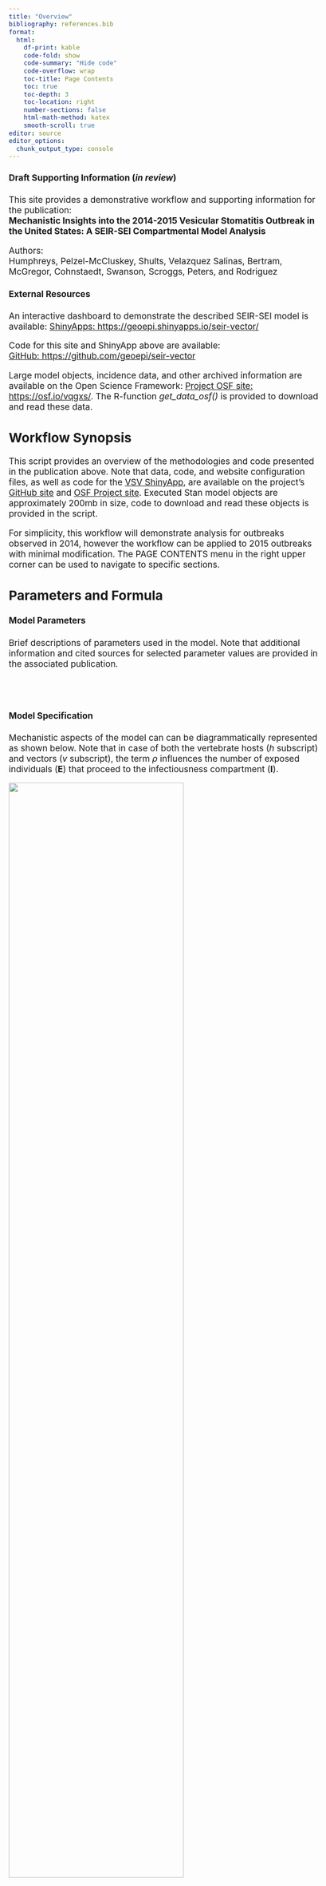 ```yaml
---
title: "Overview"
bibliography: references.bib
format:
  html: 
    df-print: kable
    code-fold: show
    code-summary: "Hide code"
    code-overflow: wrap
    toc-title: Page Contents
    toc: true
    toc-depth: 3
    toc-location: right
    number-sections: false
    html-math-method: katex
    smooth-scroll: true
editor: source
editor_options: 
  chunk_output_type: console
---
```

```{=html}
<style type="text/css">

body, td {
   font-size: 13pt;
}
code.r{
  font-size: 9pt;
}
pre {
  font-size: 11pt
}
</style>
```

::: {.callout-important icon=false}
#### Draft Supporting Information (*in review*) 
This site provides a demonstrative workflow and supporting information for the publication:  
**Mechanistic Insights into the 2014-2015 Vesicular Stomatitis Outbreak in the United States: A SEIR-SEI Compartmental Model Analysis**  
  
Authors:  
Humphreys, Pelzel-McCluskey, Shults, Velazquez Salinas, Bertram, McGregor, Cohnstaedt, Swanson, Scroggs, Peters, and Rodriguez 
:::
    
::: {.callout-tip icon=false} 
#### External Resources
An interactive dashboard to demonstrate the described SEIR-SEI model is available:
[ShinyApps: https://geoepi.shinyapps.io/seir-vector/](https://geoepi.shinyapps.io/seir-vector/)  
  
Code for this site and ShinyApp above are available:    
[GitHub: https://github.com/geoepi/seir-vector](https://github.com/geoepi/seir-vector)    
  
Large model objects, incidence data, and other archived information are available on the Open Science Framework: [Project OSF site: https://osf.io/vqgxs/](https://osf.io/vqgxs/). The R-function *get_data_osf()* is provided to download and read these data.  
:::

  
## Workflow Synopsis   
This script provides an overview of the methodologies and code presented in the publication above. Note that data, code, and website configuration files, as well as code for the [VSV ShinyApp](https://geoepi.shinyapps.io/seir-vector/), are available on the project's [GitHub site](https://github.com/geoepi/seir-vector) and [OSF Project site](https://osf.io/vqgxs/).  Executed Stan model objects are approximately 200mb in size, code to download and read these objects is provided in the script.  
  
For simplicity, this workflow will demonstrate analysis for outbreaks observed in 2014, however the workflow can be applied to 2015 outbreaks with minimal modification.  The PAGE CONTENTS menu in the right upper corner can be used to navigate to specific sections.  
  

## Parameters and Formula 

#### Model Parameters  
Brief descriptions of parameters used in the model. Note that additional information and cited sources for selected parameter values are provided in the associated publication.  
\
\begin{array}{|c|l|}
  \hline
  \text{Parameter} & \text{Description} \\ 
  \hline
  N_h & \text{Total number of vertebrate hosts} \\
  N_v & \text{Total number of insect vectors} \\
  \upsilon_h & \text{Contact rate, bites sustained by host} \\
  \upsilon_v & \text{Contact rate, vector biting rate} \\
  \beta_h & \text{Vector to host transmission probability} \\
  \beta_v & \text{Host to vector transmission probability}  \\
  \sigma_h & \text{Intrinsic Incubation Period (IIP)} \\
  \sigma_v & \text{Extrinsic Incubation Period (EIP)} \\
  \gamma_h & \text{Host removal rate (recovery or quarantine)} \\
  \rho_h & \text{Host heterogeneous competency} \\
  \rho_v & \text{Vector heterogeneous competency} \\
  \mu_v & \text{Vector background mortality rate} \\
  \kappa & \text{Observation bias (proportion observed)} \\
  \hline
\end{array}
\

#### Model Specification  
Mechanistic aspects of the model can can be diagrammatically represented as shown below. Note that in case of both the vertebrate hosts ($h$ subscript) and vectors ($v$ subscript), the term $\rho$ influences the number of exposed individuals (**E**) that proceed to the infectiousness compartment (**I**).   
   
![](images/diagram.png){ width=75% height=auto }
  
  
      
**More formally, the model is given as: **     
   
$$\begin{align} 
    \lambda_h &= \upsilon_h \cdot \beta_h \cdot \frac{I_v}{N_v} \\ 
    \lambda_v &= \upsilon_v \cdot \beta_v \cdot \frac{I_h}{N_h} \\ 
    \frac{dS_h}{dt} &= -\lambda_h \cdot S_h \\ 
    \frac{dE_h}{dt} &=  \lambda_h \cdot S_h - \sigma_h \cdot E_h \\ 
    \frac{dI_h}{dt} &= \sigma_h \cdot E_h \cdot \rho_h - \gamma_h \cdot I_h \\ 
    \frac{dR_h}{dt} &=  \gamma_h \cdot I_h  \\ 
    \frac{dS_v}{dt} &= \mu_v \cdot N_v - \lambda_v \cdot S_v - \mu_v \cdot S_v \\ 
    \frac{dE_v}{dt} &= \lambda_v \cdot S_v - (\sigma_v + \mu_v) \cdot E_v \\ 
    \frac{dI_v}{dt} &=  \sigma_v \cdot E_v \cdot \rho_v - \mu_v \cdot I_v \\ \nonumber
\end{align}$$ {#eq-seirsei}  
  
**in which the first two lines give the Force of Infection (FOI, $\lambda$'s) for hosts and vectors respectively** and $\rho$ parameters (range 0.00-1.00) potentially reduce the size of the exposed (**E**) populations used in calculating the number of infectious individuals (**I**).     

## Model Preliminaries  
Before constructing a Bayesian model in Stan ([Stan Installation](https://mc-stan.org/users/interfaces/)), we first visualize the data and construct an exploratory compartmental model using non-Bayesian Ordinary Differential Equations (ODE) and the **deSolve** Package.    
  

### Needed Libraries  
Load needed R-Packages and custom functions.  
```r
library(here) # to manage directories
library(tidyverse) # data wrangling
library(deSolve) # for exploratory models
library(ggdist) # visualizations
library(rstan) # interface with Stan from R
rstan_options(auto_write = TRUE) # options
options(mc.cores = parallel::detectCores())

library(cmdstanr) # additional Stan options in R
check_cmdstan_toolchain(fix = TRUE, quiet = TRUE)
register_knitr_engine()

# custom functions (mostly plotting)  
source(here("./R/utilities.R"))
source_dir("./R")
```

### Observed Incidence  
Read observed incidence data as a data frame called *truth_df* and create a simple plot figure. Note that 2014 and 2015 data are available in the *vsv_ind_truth.rds* object.  
  
##### Contents for *truth_df*
-   date: Estimated date of disease onset (symptoms) as determined by examination at time of inspection.  
-   count: Number of individuals animals with Vesicular Stomatitis (VS)   
-   susc: Number of individual animals located with same herd or on same premises as confirmed animal.  These values are assumed to reflect susceptible animals.  
-   year: Year of confirmed VS onset.  
-   doy: Integer 1-365 reflecting the day of year for the *date*.  
```r
truth_df <- get_data_osf("vs_inc_truth") |>
  filter(year == 2014) # change to 2015 to examine 2015 data

str(truth_df)
```


```r
#| label: fig-incidence
#| fig-cap: "Observed VS incidence 2014."
#| 
plot_incidence(truth_df)
```


### Exploratory Model  
Before coding a Stan model, model parameters are through construction of a relatively simple Ordinary Differential Equations (ODE) model using the **deSolve** package.  This model uses discrete, user specified values and does not incorporate uncertainty.  
   
##### Initial Parameters  
Parameters are describe in the Table at top of page.  The specific values given in this example were arbitrarily selected from the ranges evaluated in the full model (presented later in script).    
```r
initial_parameters <- c(
  beta_h = 0.95,
  gamma_h = 0.10,
  sigma_h = 0.25,
  sigma_v = 0.4,
  rho_h = 0.3,
  rho_v = 0.85,
  beta_v = 0.85,
  mu_v = 0.1,
  upsilon_h = 0.6,
  upsilon_v = 0.35
)
```

##### Initial Conditions  
Initial population estimates and counts of exposed and infectious individuals.  
```r
N_h <- 10000   # number of vertebrate hosts
Eh <- 0        # initial hosts exposed
Ih <- 1        # initial hosts infectious
N_v <- 300 * N_h  # number of vectors per host
Ev <- 0        # initial exposed vectors
Iv <- 1        # initial infectious vectors

initial_conditions <- c(
  Sh = N_h - Eh - Ih,  # Susceptible hosts
  Eh = Eh,             # Exposed hosts
  Ih = Ih,             # Infectious hosts
  Rh = 0,              # Recovered hosts
  Sv = N_v - Iv - Ev,  # Susceptible vectors
  Ev = Ev,             # Exposed vectors
  Iv = Iv              # Infectious vectors
)
```
  
##### ODE Function  
Results from this exploratory model can be examined more thoroughly on the [SEIR-SEI ShinyApp](https://geoepi.shinyapps.io/seir-vector/), which uses the same underlying function as given here.  
```r
seirsei_ode <- function(t, state, parameters) {
  with(as.list(c(state, parameters)), {
    
    lambda_h = upsilon_h * beta_h * Iv / N_v
    lambda_v = upsilon_v * beta_v * Ih / N_h
    
    dSh = -lambda_h * Sh
    dEh = lambda_h * Sh - sigma_h * Eh
    dIh = sigma_h * Eh*rho_h - gamma_h * Ih
    dRh = gamma_h * Ih
    dSv = mu_v * N_v - lambda_v * Sv - mu_v * Sv
    dEv = lambda_v * Sv - (sigma_v + mu_v) * Ev
    dIv = sigma_v * Ev*rho_v - mu_v * Iv
    
    return(list(c(dSh, dEh, dIh, dRh, dSv, dEv, dIv)))
  })
}

```
  
##### Time Steps  
```r
times <- seq(0, 365, by = 1)
``` 
  
##### Run Model
```r
out <- as.data.frame(
  ode(y = initial_conditions, times = times, func = seirsei_ode, parms = initial_parameters)
)
```
   
#### Plot Results  
```r
#| label: fig-ode_dyn
#| fig-cap: "Host population dynamics from exploratory model."
#| 
plot_ode_dynamics(out)
```

```r
#| label: fig-comp_ii
#| fig-cap: "Comparison of incident infections.  Line labeled Infected indicates the number of new indiduals added to the Exposed compartment per time step, whereas the line labeled Symptomatic refers to the number of new individuals added to the infectious compartment.  The ratio of the sums for the Infected and Symptomatic curves is shown as Estimated rho in the plot. This reverse calculation demonstrates what the rho competency parameter is doing in the model. "
#| 
compare_ei_incidence(out, gamma_h=initial_parameters["gamma_h"])
``` 


## Bayesian Model  
Having demonstrated model parameter relationships using the ODE function above, a full Bayesian model is next constructed in Stan.  The Bayesian approach allows for parameters to specified based on what is currently understood about VSV hosts, vectors, and epidemiology.  This done through prior distribution specifications.  The Bayesian approach also provides for better accounting of uncertainty in the model.     
    
In addition to translating the SEIR-SEI equations (@eq-seirsei) to the Stan language, a likelihood function is needed as well as incorporation of an additional *observation error* term to help account for the difference between disease cases as observed and documented and the case number (theoretically) needed to propagate the disease, assuming the model's mechanistic parameters accurately reflect the reality of the VS epidemiology.  
   
### Prior Model  
Before incorporating observed data into the model, a prior model is coded and evaluated to ensure that assumptions about prior distributions are reasonable.  
  
#### Prior model code 
```stan
functions {
    // SEIR-SEI function
  real[] seirsei(real t, real[] y, real[] theta, 
             real[] x_r, int[] x_i) {

      real N_h = x_i[1];        // parameters are described in table above
      real beta_h = theta[1];
      real gamma_h = theta[2];
      real sigma_h = theta[3];
      real sigma_v = theta[4];
      real rho_h = theta[5];
	  real rho_v = theta[6];
      real beta_v = theta[7];
      real mu_v = theta[8];
	  real upsilon_h = theta[9];
	  real upsilon_v = theta[10];
      real i_0 = theta[11];     // initial conditions
      real e_0 = theta[12];
      real ev_0 = theta[13];
      real iv_0 = theta[14];
      real N_v = theta[15];
      
      // initial compartment sizes
      real init[7] = {N_h - i_0 - e_0, e_0, i_0, 0, N_v - iv_0 - ev_0, ev_0, iv_0}; 
      
      real Sh = y[1] + init[1]; // compartments
      real Eh = y[2] + init[2];
      real Ih = y[3] + init[3];
      real Rh = y[4] + init[4];
      real Sv = y[5] + init[5];
      real Ev = y[6] + init[6];
      real Iv = y[7] + init[7];
	  
	  // FORCE of Infection
	  real lambda_h = upsilon_h * beta_h * Iv / N_v;
      real lambda_v = upsilon_v * beta_v * Ih / N_h;
	  
	  // differential equations
	  real dS_dt = -lambda_h * Sh;
      real dE_dt =  lambda_h * Sh - sigma_h * Eh;
      real dI_dt = sigma_h * Eh*rho_h - gamma_h * Ih;
      real dR_dt =  gamma_h * Ih;
	  
	  real dSv_dt = mu_v*N_v - lambda_v*Sv - mu_v*Sv;
      real dEv_dt = lambda_v*Sv - (sigma_v + mu_v)*Ev;
      real dIv_dt =  sigma_v * Ev*rho_v - mu_v*Iv;
     
      return {dS_dt, dE_dt, dI_dt, dR_dt, dSv_dt, dEv_dt, dIv_dt};
  }
}
data {
  int<lower=1> n_days; // number of days
  real t0;            // initial step
  real ts[n_days];    // time steps
  int N_h;            // host population size
  int N_v;            // vector population size
}
transformed data {
  real x_r[0];        // data array
  int x_i[1] = { N_h };   // array with host population size
}
parameters {
  real<lower=0, upper=1> beta_h; // parameters, see table above
  real<lower=0> gamma_h;
  real<lower=0> sigma_h;
  real<lower=0> sigma_v;
  real<lower=0, upper=1> rho_h;
  real<lower=0, upper=1> rho_v;
  real<lower=0, upper=1> beta_v;
  real<lower=0> mu_v;
  real<lower=0> upsilon_h;
  real<lower=0> upsilon_v;
  real<lower=0> phi_inv;
  real<lower=0> i_0; 
  real<lower=0> e_0; 
  real<lower=0> ev_0; 
  real<lower=0> iv_0; 
}
transformed parameters{
  real y[n_days, 7];        // outputs, state variables
  real incidence[n_days - 1];   // incidence 
  real phi = 1. / phi_inv;    // dispersian parameter for NegBinomial
  real theta[15] = {beta_h, gamma_h, sigma_h, sigma_v, rho_h, rho_v, beta_v, mu_v, upsilon_h, upsilon_v, i_0, e_0, ev_0, iv_0, N_v};
  
  // solve ODEs using Runge-Kutta 45 integration
  y = integrate_ode_rk45(seirsei, rep_array(0.0, 7), t0, ts, theta, x_r, x_i);
  
  // daily incidence
  for (i in 1:n_days-1){
    incidence[i] = -(y[i+1, 2] - y[i, 2] + y[i+1, 1] - y[i, 1]) + 1e-8;
  }
}
model { // model priors
  beta_h ~ beta(10, 2);
  gamma_h ~ lognormal(log(0.13), 0.1);  
  sigma_h ~ lognormal(log(0.12), 0.1);
  sigma_v ~ lognormal(log(0.4), 0.1);
  rho_h ~ beta(5, 10);
  rho_v ~ beta(10, 2); 
  beta_v ~ beta(10, 2);
  mu_v ~ lognormal(log(0.1), 0.1);
  upsilon_h ~ lognormal(log(0.6), 0.1);
  upsilon_v ~ lognormal(log(0.3), 0.1);
  phi_inv ~ exponential(2);
  i_0 ~ lognormal(0, 0.1);
  e_0 ~ lognormal(0, 0.1);
  ev_0 ~ lognormal(0, 0.1);
  iv_0 ~ lognormal(0, 0.1);
}
generated quantities {
  real duration = 1 / gamma_h; // disease duration
  real incub_h = 1 / sigma_h;   // intrinsic incubation period
  real incub_v = 1/ sigma_v;    // extrinsic incubation period
  real pred_infected[n_days-1];  // predicted incidence
  pred_infected = neg_binomial_2_rng(incidence, phi); // sample from NegBinomial
}
```
   
#### NegativeBinomial Sampling   
Note that the Stan code above includes a negative binomial distribution that samples from estimated incidence.  The SEIR-SEI ODE equations estimate prevalence but not incidence.  Therefore, the code first estimates incidence (new infections each day) using the susceptible (**S**) and exposed (**E**) compartments. A small value (1e-8) is included to prevent incidence from being negative on the initial iteration.  The code as shown in the `transformed parameters` block is,   
```stan  
for (i in 1:n_days-1){
    incidence[i] = -(y[i+1, 2] - y[i, 2] + y[i+1, 1] - y[i, 1]) + 1e-8;
  }
```  
  
Later in the `generated quantities` block, incidence is used in sampling from the NgBinomial,
```stan
real pred_infected[n_days-1]; 
  pred_infected = neg_binomial_2_rng(incidence, phi); 
```  

Consdering that incidence is estimated from the daily change ($\Delta \text{I}_{t}$) in infections (virus exposures), and this quantity is used to sample from the NegBinomial, the notation with prior distributions couldbe shown as,

$$\begin{align} \nonumber
    \text{Y}_{t}|\theta &\sim \text{NegBinomial}(\text{Y}|\Delta\text{I}_{t}, \phi) \\ \nonumber
    \theta &= \{\upsilon_h,\upsilon_v, \beta_h, \beta_v, \sigma_h, \sigma_v, \gamma_h, \mu, \rho \} \\ \nonumber 
    \upsilon_h &\sim \text{Lognormal}(log(0.25), 0.1) \\ \nonumber
    \upsilon_v &\sim \text{Lognormal}(log(0.15), 0.1) \\ \nonumber
    \beta_h &\sim \text{Beta}(10, 1) \\ \nonumber
    \beta_v &\sim \text{Beta}(1, 10) \\ 
    \sigma_h &\sim \text{Lognormal}(log(0.15), 0.1) \\ \nonumber
    \sigma_v &\sim \text{Lognormal}(log(0.3), 0.1) \\ \nonumber
    \rho_h &\sim \text{Beta}(10, 100) \\ \nonumber
    \rho_v &\sim \text{Beta}(5, 10) \\ \nonumber
    \gamma_h &\sim \text{Lognormal}(log(0.085), 0.1) \\ \nonumber
    \mu &\sim \text{Lognormal}(log(0.1), 0.1) \\ \nonumber
    {1}/{\phi} &\sim \text{Exponential}(2) \\ \nonumber
\end{align}$${#eq-negbin}   
        
#### Prior model setup    
Organize data needed to run the prior model.  
```r
# total host population
N = 14160

# time steps 
n_days = 365 
t = seq(0, n_days, by = 1)
t0 = 0 
t = t[-1]

# orgainize data for Stan 
data_seir = list(n_days = n_days, 
                 t0 = t0, 
                 ts = t, 
                 N_h = N, 
                 N_v = 300*N)

str(data_seir)

# number of MCMC steps
niter = 2000

# number of chains, only a short run for prior model
num_chains <- 2

# unique initial values for each chain
init_list <- vector("list", num_chains)

for (i in 1:num_chains) {
  
  init_list[[i]] <- list(beta_h = rbeta(1, 10, 1),
                         gamma_h = rlnorm(1, log(0.15), 0.1),
                         sigma_h = rlnorm(1, log(0.17), 0.1),                         
                         sigma_v = rlnorm(1, log(0.3), 0.1),
                         beta_v = rbeta(1, 15, 100),
                         mu_v = rlnorm(1, log(0.1), 0.1),
                         upsilon_h = rlnorm(1, log(0.25), 0.1),
                         upsilon_v = rlnorm(1, log(0.15), 0.1),	  
                         i_0 = runif(1, 1, 2),
                         e_0 = runif(1, 1, 2),
                         ev_0 = runif(1, 1, 2),
                         iv_0 = runif(1, 1, 2))
}
```

#### Read stan model  
The Stan code above is saved as a text file.  It is read in to memory.
```r
seirsei.st = stan_model("inst/stan/vsv_prior.stan")
```

#### Run prior model  
Data, model code, initial values are run.  This model has been verified to run, however to reduce run time, a saved copy is loaded below.  
```r
prior_model <- sampling(seirsei.st,
                        data = data_seir,
                        iter = niter,
                        chains = num_chains,
                        cores = parallel::detectCores(),
                        warmup = 500,
                        save_warmup = FALSE,
                        init = init_list, 
                        seed = 1976) 
```
  
load saved model  
```r
prior_model <- get_data_osf("prior_model")
  
class(prior_model)
```

#### Check results  
  
**Parameter Distributions**    
Parameter distributions are plotted with medians as a visual check.  In addition to parameters specified in prior distributions, the Extrinsic Incubation Period (*incub_v*), Intrinsic Incubation Period (*incub_h*), and basic reproduction number (R0_h) are shown in @fig-prior_params.  The EIP and IIP are respectively calculated as the reciprocal of the estimated $\sigma_v$ and $\sigma_h$ parameters.  The reproduction number ($R_0$) is calculated as $\beta_h \cdot \upsilon_h/\gamma_h$.  
```r
#| label: fig-prior_params
#| fig-cap: "Distributions from modeled priors.  Dashed lines show the median value for each parameter."
#| 
plot_params_posteriors(prior_model)
```
  
**Prior Predictive Distributions** 
The prior model does not have information (data) about the number of observed number of VS cases, therefore predictions here (@fig-prior_traj) are based only on incidence as estimated from the SEIR-SEI ODE system and the prior distributions intended to capture mechanistic aspects of VS epidemiology.  As a prior predictive check, it's assumed that predictions will have considerable uncertainty, which is the case in @fig-prior_traj, however it is also case that the median counts across the random draws are near the truth.       
```r
#| label: fig-prior_traj
#| fig-cap: "Random draws from posterior predictive distribution.  Blue lines show sampled trajectories exceeding the model estimated median values for each day, where as the height of the orange color gives the estimated daily median.  Height of black points indicate observed daily incidence."
#| 
plot_sample_trajectories(prior_model, truth_df=truth_df, n_draws = 100)
```
  
To visualize the prior predictions differently, credible intervals can plotted along with the estimated median prediction (@fig-prior_ci).   
```r
#| label: fig-prior_ci
#| fig-cap: "Figure displays summary credible intervals (blue shading) and medianprediction from the prior predictive model.  Height of red points indicate observed daily incidence."
#| 
plot_pred_incidence(prior_model, my_truth = truth_df)  
``` 



### Full Bayesian Model  
Although parameter values from the prior model are reasonable based on current understanding of VS epidmiology, draws from the prior predictive posterior show far too much uncertainty to have confidence in the model.  
  
To improve the model, the Stan code is updated to include the following elements:  
  
**Observed Incidence**    
The `data` block shown in the code is modfied to take observed incidence as an input. The observed incidence is referred to as *cases* in the code.  
```stan
data {
...
int cases[n_days];
}
``` 
The `model` block is revised to include the observed cases when sampling from the NegBinomial.
```stan
model {
...
cases[1:(n_days-1)] ~ neg_binomial_2(incidence, phi);
}
```
   
**Observation Bias**  
In addition to incorporting observed incidence, the model a new model parameter is added to account for underreporting and other possible errors in the observations.  The bias parameter is designated as $\kappa$ and used to reduce incidence as estimated by the SEIR-SEI system.  
  
The new $\kappa$ parameter in the `transformed parameters` block,  
```stan
transformed parameters{
...
for (i in 1:n_days-1){
    incidence[i] = -(y[i+1, 2] - y[i, 2] + y[i+1, 1] - y[i, 1])*kappa;
  }

}
```
  
and the $\kappa$ prior specification is added to the `model block`. 
```stan
model {
  ...
  kappa ~ beta(15, 100);
}
```

With the addition of $\kappa$, the previously described sampling distribution (@eq-negbin) becomes,
$$\begin{align} \nonumber
    \text{Y}_{t}|\theta &\sim \text{NegBinomial}(\text{Y}|\Delta\text{I}_{t}\bold{\kappa}, \phi) \\ \nonumber
\end{align}$$  
  
**Pointwise Log-Likelihood**  
Lastly, code is added to the `generated quantities` block to facilitate some checks after the model is run.
```stan
generated quantities{
...
real log_lik[n_days-1];
  
  for (i in 1:(n_days - 1)) {
    log_lik[i] = neg_binomial_2_lpmf(cases[i] | incidence[i], phi);
  }
}
```

The Stan code for the full Bayesian model, with the revisions decribed above can be viewed here:  

   
#### Full Bayesian model results
The

```r
fit_2014 <- readRDS(here("assets/fit_2014.rds"))
```
```r
#| label: fig-prior_traj2
#| fig-cap: "Random draws from posterior predictive distribution.  Blue lines show sampled trajectories exceeding the model estimated median values for each day, where as the height of the orange color gives the estimated daily median.  Height of red circles indicate observed daily incidence."
#| 
plot_sample_trajectories(fit_2014, truth_df=truth_df, n_draws = 100)
plot_pred_incidence(fit_2014, my_truth = truth_df, index_offset = 110)
plot_pred_incidence(prior_model, my_truth = truth_df, index_offset = 110)
```







   